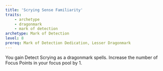 ```yaml
---
title: 'Scrying Sense Familiarity'
traits:
    - archetype
    - dragonmark
    - mark of detection
archetype: Mark of Detection
level: 8
prereq: Mark of Detection Dedication, Lesser Dragonmark
---
```


You gain Detect Scrying as a dragonmark spells. Increase the number of Focus Points in your focus pool by 1.
